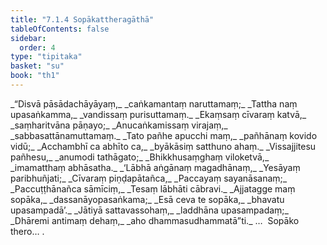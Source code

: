 ```yaml
---
title: "7.1.4 Sopākattheragāthā"
tableOfContents: false
sidebar:
  order: 4
type: "tipitaka"
basket: "su"
book: "th1"
---
```



<DynamicBreadcrumb />

<Division number="480" book="th1">

<Paragraph number="768" type="verses" book="th1">
_“Disvā pāsādachāyāyaṃ,_  
_caṅkamantaṃ naruttamaṃ;_  
_Tattha naṃ upasaṅkamma,_  
_vandissaṃ purisuttamaṃ._  

</Paragraph>

</Division>
<Division number="481" book="th1">

<Paragraph number="769" type="verses" book="th1">
_Ekaṃsaṃ cīvaraṃ katvā,_  
_saṃharitvāna pāṇayo;_  
_Anucaṅkamissaṃ virajaṃ,_  
_sabbasattānamuttamaṃ._  

</Paragraph>

</Division>
<Division number="482" book="th1">

<Paragraph number="770" type="verses" book="th1">
_Tato pañhe apucchi maṃ,_  
_pañhānaṃ kovido vidū;_  
_Acchambhī ca abhīto ca,_  
_byākāsiṃ satthuno ahaṃ._  

</Paragraph>

</Division>
<Division number="483" book="th1">

<Paragraph number="771" type="verses" book="th1">
_Vissajjitesu pañhesu,_  
_anumodi tathāgato;_  
_Bhikkhusaṃghaṃ viloketvā,_  
_imamatthaṃ abhāsatha._  

</Paragraph>

</Division>
<Division number="484" book="th1">

<Paragraph number="772" type="verses" book="th1">
_‘Lābhā aṅgānaṃ magadhānaṃ,_  
_Yesāyaṃ paribhuñjati;_  
_Cīvaraṃ piṇḍapātañca,_  
_Paccayaṃ sayanāsanaṃ;_  
_Paccuṭṭhānañca sāmīciṃ,_  
_Tesaṃ lābhāti cābravi._  

</Paragraph>

</Division>
<Division number="485" book="th1">

<Paragraph number="773" type="verses" book="th1">
_Ajjatagge maṃ sopāka,_  
_dassanāyopasaṅkama;_  
_Esā ceva te sopāka,_  
_bhavatu upasampadā’._  

</Paragraph>

</Division>
<Division number="486" book="th1">

<Paragraph number="774" type="verses" book="th1">
_Jātiyā sattavassohaṃ,_  
_laddhāna upasampadaṃ;_  
_Dhāremi antimaṃ dehaṃ,_  
_aho dhammasudhammatā”ti._  


</Paragraph>
</Division>

<Paragraph number="775" type="center" book="th1">
…  Sopāko thero… .
</Paragraph>